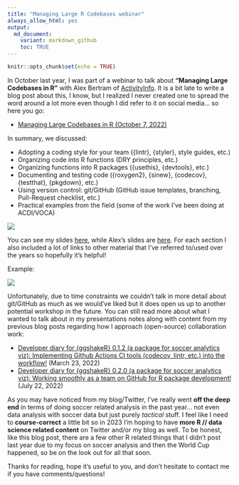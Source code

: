 ```yaml
---
title: "Managing Large R Codebases webinar"
always_allow_html: yes
output: 
  md_document:
    variant: markdown_github
    toc: TRUE
---
```


```r
knitr::opts_chunk$set(echo = TRUE)
```

In October last year, I was part of a webinar to talk about __"Managing Large Codebases in R"__ with Alex Bertram of [ActivityInfo](https://www.activityinfo.org/). It is a bit late to write a blog post about this, I know, but I realized I never created one to spread the word around a lot more even though I did refer to it on social media... so here you go:

- [Managing Large Codebases in R (October 7, 2022)](https://www.activityinfo.org/support/webinars/2022-10-06-managing-large-codebases-in-R.html)

In summary, we discussed:

- Adopting a coding style for your team ({lintr}, {styler}, style guides, etc.)
- Organizing code into R functions (DRY principles, etc.)
- Organizing functions into R packages ({usethis}, {devtools}, etc.)
- Documenting and testing code ({roxygen2}, {sinew}, {codecov}, {testthat}, {pkgdown}, etc.)
- Using version control: git/GitHub (GitHub issue templates, branching, Pull-Request checklist, etc.)
- Practical examples from the field (some of the work I've been doing at ACDI/VOCA)

![](../assets/2023-03-13-managing-large-codebases-with-R-webinar_files/webinar-pic.PNG)

You can see my slides [here](https://rpubs.com/Ryo-N7/ManagingLargeRCodebase), while Alex's slides are [here](https://www.activityinfo.org/about/assets/pdf/2022-10-06-managing-large-codebases-in-R.pdf). For each section I also included a lot of links to other material that I've referred to/used over the years so hopefully it's helpful!

Example:

![](../assets/2023-03-13-managing-large-codebases-with-R-webinar_files/webinar-notes.PNG)

Unfortunately, due to time constraints we couldn't talk in more detail about git/GitHub as much as we would've liked but it does open us up to another potential workshop in the future. You can still read more about what I wanted to talk about in my presentations notes along with content from my previous blog posts regarding how I approach (open-source) collaboration work: 

- [Developer diary for {ggshakeR} 0.1.2 (a package for soccer analytics viz): Implementing Github Actions CI tools (codecov, lintr, etc.) into the workflow!](https://ryo-n7.github.io/2022-03-23-ggshakeR-0.1.2-announcement/) (March 23, 2022)
- [Developer diary for {ggshakeR} 0.2.0 (a package for soccer analytics viz): Working smoothly as a team on GitHub for R package development!](https://ryo-n7.github.io/2022-07-22-ggshakeR-0.2.0-announcement/) (July 22, 2022)

As you may have noticed from my blog/Twitter, I've really went __off the deep end__ in terms of doing soccer related analysis in the past year... not even data analysis with soccer data but just purely _tactical_ stuff. I feel like I need to __course-correct__ a little bit so in 2023 I'm hoping to have __more R // data science related content__ on Twitter and/or my blog as well. To be honest, like this blog post, there are a few other R related things that I didn't post last year due to my focus on soccer analysis and then the World Cup happened, so be on the look out for all that soon.

Thanks for reading, hope it's useful to you, and don't hesitate to contact me if you have comments/questions!

